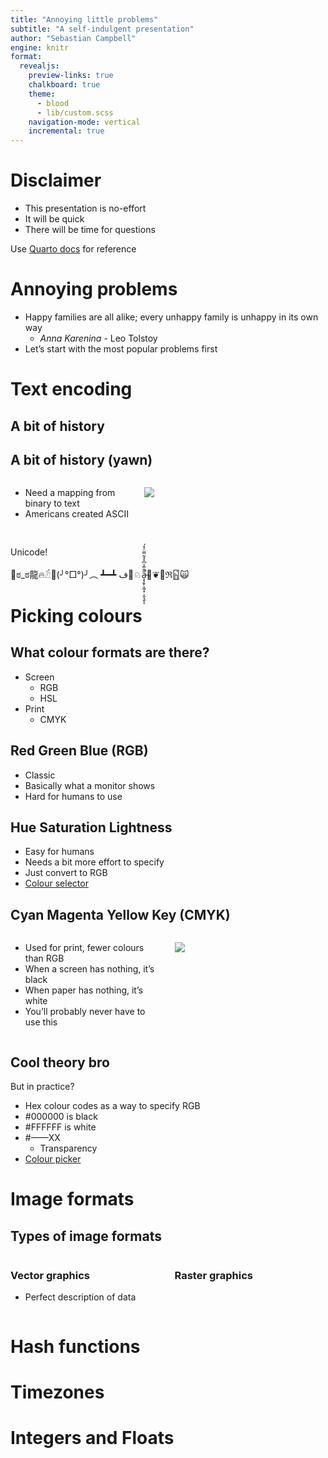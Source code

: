```yaml
---
title: "Annoying little problems"
subtitle: "A self-indulgent presentation"
author: "Sebastian Campbell"
engine: knitr
format: 
  revealjs:
    preview-links: true
    chalkboard: true
    theme: 
      - blood
      - lib/custom.scss
    navigation-mode: vertical
    incremental: true
---
```


# Disclaimer

:::{.nonincremental}
- This presentation is no-effort
- It will be quick
- There will be time for questions
:::


::: {.notes}
Use [Quarto docs](https://quarto.org/docs/presentations/) for reference
:::

# Annoying problems 

:::{.nonincremental}
- Happy families are all alike; every unhappy family is unhappy in its own way
  - _Anna Karenina_ - Leo Tolstoy
- Let's start with the most popular problems first
:::

# Text encoding

## A bit of history

## A bit of history (yawn)

:::: {.columns}
:::{.column width="40%" .nonincremental}

- Need a mapping from binary to text
- Americans created ASCII
:::
:::{.column width="60%"}
![](img/ascii.png)
:::
::::

## 

:::{.r-fit-text}
Unicode!
:::

🤣ಠ_ಠ龍🔥𓁣🗿(╯°□°)╯︵ ┻━┻ ف🍆♘a̶̧̧̱̙͕͖̝̹͔̮͉̱̎̐̅̾͆̊̽͂̿̈̍̽́̚ͅͅ🤦❦💩ℜ🁷🙀


# Picking colours

## What colour formats are there?

- Screen
  - RGB
  - HSL
- Print
  - CMYK

## Red Green Blue (RGB)
- Classic
- Basically what a monitor shows
- Hard for humans to use

## Hue Saturation Lightness
- Easy for humans
- Needs a bit more effort to specify
- Just convert to RGB
- [Colour selector](https://redketchup.io/color-picker)

## Cyan Magenta Yellow Key (CMYK)

::::{.columns}
:::{.column width="50%"}
- Used for print, fewer colours than RGB
- When a screen has nothing, it's black
- When paper has nothing, it's white
- You'll probably never have to use this
:::
:::{.column width="50%"  .fragment}
![](img/rgb-vs-cmyk.png)
:::
::::

## Cool theory bro
But in practice?

- Hex colour codes as a way to specify RGB
- #000000 is black
- #FFFFFF is white
- #------XX 
  - Transparency
- [Colour picker](https://imagecolorpicker.com/en)


# Image formats

## Types of image formats {#color-slide}

::::{.columns}
:::{.column width="50%"}
### Vector graphics

- Perfect description of data
:::
:::{.column width="50%"}
### Raster graphics
:::
::::


# Hash functions

# Timezones

# Integers and Floats
